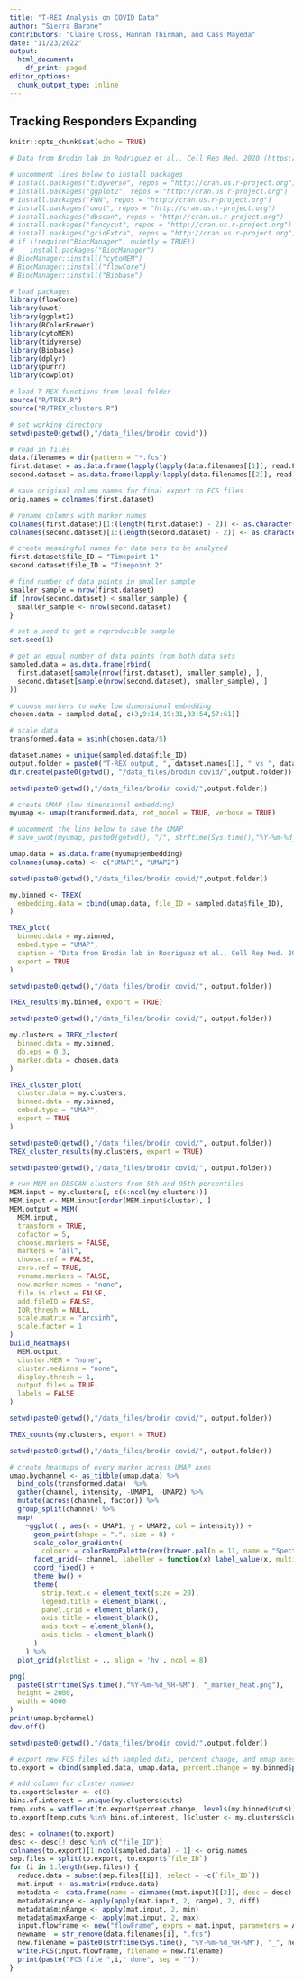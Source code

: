 ```yaml
---
title: "T-REX Analysis on COVID Data"
author: "Sierra Barone"
contributors: "Claire Cross, Hannah Thirman, and Cass Mayeda"
date: "11/23/2022"
output:
  html_document:
    df_print: paged
editor_options:
  chunk_output_type: inline
---
```


## Tracking Responders Expanding 

```r
knitr::opts_chunk$set(echo = TRUE)

# Data from Brodin lab in Rodriguez et al., Cell Rep Med. 2020 (https://www.ncbi.nlm.nih.gov/pmc/articles/PMC7405891/)

# uncomment lines below to install packages
# install.packages("tidyverse", repos = "http://cran.us.r-project.org")
# install.packages("ggplot2", repos = "http://cran.us.r-project.org")
# install.packages("FNN", repos = "http://cran.us.r-project.org")
# install.packages("uwot", repos = "http://cran.us.r-project.org")
# install.packages("dbscan", repos = "http://cran.us.r-project.org")
# install.packages("fancycut", repos = "http://cran.us.r-project.org")
# install.packages("gridExtra", repos = "http://cran.us.r-project.org")
# if (!require("BiocManager", quietly = TRUE))
#    install.packages("BiocManager")
# BiocManager::install("cytoMEM")
# BiocManager::install("flowCore")
# BiocManager::install("Biobase")

# load packages
library(flowCore)
library(uwot)
library(ggplot2)
library(RColorBrewer)
library(cytoMEM)
library(tidyverse)
library(Biobase)
library(dplyr)
library(purrr)
library(cowplot)

# load T-REX functions from local folder 
source("R/TREX.R")
source("R/TREX_clusters.R")
```

```r
# set working directory 
setwd(paste0(getwd(),"/data_files/brodin covid"))

# read in files 
data.filenames = dir(pattern = "*.fcs")
first.dataset = as.data.frame(lapply(lapply(data.filenames[[1]], read.FCS), exprs))
second.dataset = as.data.frame(lapply(lapply(data.filenames[[2]], read.FCS), exprs))

# save original column names for final export to FCS files 
orig.names = colnames(first.dataset)

# rename columns with marker names 
colnames(first.dataset)[1:(length(first.dataset) - 2)] <- as.character(read.FCS(data.filenames[[1]])@parameters@data[["desc"]])
colnames(second.dataset)[1:(length(second.dataset) - 2)] <- as.character(read.FCS(data.filenames[[2]])@parameters@data[["desc"]])

# create meaningful names for data sets to be analyzed 
first.dataset$file_ID = "Timepoint 1"
second.dataset$file_ID = "Timepoint 2"
```

```r
# find number of data points in smaller sample 
smaller_sample = nrow(first.dataset) 
if (nrow(second.dataset) < smaller_sample) { 
  smaller_sample <- nrow(second.dataset) 
}

# set a seed to get a reproducible sample 
set.seed(1)

# get an equal number of data points from both data sets
sampled.data = as.data.frame(rbind(
  first.dataset[sample(nrow(first.dataset), smaller_sample), ], 
  second.dataset[sample(nrow(second.dataset), smaller_sample), ]
))
```

```r
# choose markers to make low dimensional embedding 
chosen.data = sampled.data[, c(3,9:14,19:31,33:54,57:61)]

# scale data 
transformed.data = asinh(chosen.data/5) 
```

```r
dataset.names = unique(sampled.data$file_ID)
output.folder = paste0("T-REX output, ", dataset.names[1], " vs ", dataset.names[2])
dir.create(paste0(getwd(), "/data_files/brodin covid/",output.folder))
```

```r
setwd(paste0(getwd(),"/data_files/brodin covid/",output.folder))

# create UMAP (low dimensional embedding)
myumap <- umap(transformed.data, ret_model = TRUE, verbose = TRUE)

# uncomment the line below to save the UMAP 
# save_uwot(myumap, paste0(getwd(), "/", strftime(Sys.time(),"%Y-%m-%d_%H_%M"),"_umap_results"))

umap.data = as.data.frame(myumap$embedding)
colnames(umap.data) <- c("UMAP1", "UMAP2")
```

```r
setwd(paste0(getwd(),"/data_files/brodin covid/",output.folder))

my.binned <- TREX(
  embedding.data = cbind(umap.data, file_ID = sampled.data$file_ID),
)

TREX_plot(
  binned.data = my.binned,
  embed.type = "UMAP",
  caption = "Data from Brodin lab in Rodriguez et al., Cell Rep Med. 2020",
  export = TRUE
)
```

```r
setwd(paste0(getwd(),"/data_files/brodin covid/", output.folder))

TREX_results(my.binned, export = TRUE)
```

```r
setwd(paste0(getwd(),"/data_files/brodin covid/", output.folder))

my.clusters = TREX_cluster(
  binned.data = my.binned, 
  db.eps = 0.3, 
  marker.data = chosen.data
)

TREX_cluster_plot(
  cluster.data = my.clusters,
  binned.data = my.binned,
  embed.type = "UMAP", 
  export = TRUE
)
```

```r
setwd(paste0(getwd(),"/data_files/brodin covid/", output.folder))
TREX_cluster_results(my.clusters, export = TRUE)
```

```r
setwd(paste0(getwd(),"/data_files/brodin covid/", output.folder))

# run MEM on DBSCAN clusters from 5th and 95th percentiles
MEM.input = my.clusters[, c(6:ncol(my.clusters))]
MEM.input <- MEM.input[order(MEM.input$cluster), ]
MEM.output = MEM(
  MEM.input, 
  transform = TRUE, 
  cofactor = 5,
  choose.markers = FALSE, 
  markers = "all", 
  choose.ref = FALSE, 
  zero.ref = TRUE, 
  rename.markers = FALSE,
  new.marker.names = "none", 
  file.is.clust = FALSE, 
  add.fileID = FALSE, 
  IQR.thresh = NULL,
  scale.matrix = "arcsinh",
  scale.factor = 1
)
build_heatmaps(
  MEM.output, 
  cluster.MEM = "none", 
  cluster.medians = "none",
  display.thresh = 1, 
  output.files = TRUE, 
  labels = FALSE
)
```

``` r
setwd(paste0(getwd(),"/data_files/brodin covid/", output.folder))

TREX_counts(my.clusters, export = TRUE)
```
```r
setwd(paste0(getwd(),"/data_files/brodin covid/", output.folder))

# create heatmaps of every marker across UMAP axes 
umap.bychannel <- as_tibble(umap.data) %>%
  bind_cols(transformed.data)  %>%
  gather(channel, intensity, -UMAP1, -UMAP2) %>%
  mutate(across(channel, factor)) %>%
  group_split(channel) %>%
  map(
    ~ggplot(., aes(x = UMAP1, y = UMAP2, col = intensity)) +
      geom_point(shape = ".", size = 8) +
      scale_color_gradientn(
        colours = colorRampPalette(rev(brewer.pal(n = 11, name = "Spectral")))(5)) +
      facet_grid(~ channel, labeller = function(x) label_value(x, multi_line = FALSE)) +
      coord_fixed() +
      theme_bw() +
      theme(
        strip.text.x = element_text(size = 20),
        legend.title = element_blank(),
        panel.grid = element_blank(),
        axis.title = element_blank(),
        axis.text = element_blank(),
        axis.ticks = element_blank()
      )
    ) %>%
  plot_grid(plotlist = ., align = 'hv', ncol = 8)

png(
  paste0(strftime(Sys.time(),"%Y-%m-%d_%H-%M"), "_marker_heat.png"),
  height = 2000,
  width = 4000
)
print(umap.bychannel)
dev.off()
```

```r
setwd(paste0(getwd(),"/data_files/brodin covid/",output.folder))

# export new FCS files with sampled data, percent change, and umap axes
to.export = cbind(sampled.data, umap.data, percent.change = my.binned$percent.change)

# add column for cluster number 
to.export$cluster <- c(0)
bins.of.interest = unique(my.clusters$cuts)
temp.cuts = wafflecut(to.export$percent.change, levels(my.binned$cuts))
to.export[temp.cuts %in% bins.of.interest, ]$cluster <- my.clusters$cluster

desc = colnames(to.export)
desc <- desc[! desc %in% c("file_ID")]
colnames(to.export)[1:ncol(sampled.data) - 1] <- orig.names
sep.files = split(to.export, to.export$`file_ID`)
for (i in 1:length(sep.files)) {
  reduce.data = subset(sep.files[[i]], select = -c(`file_ID`))
  mat.input <- as.matrix(reduce.data)
  metadata <- data.frame(name = dimnames(mat.input)[[2]], desc = desc)
  metadata$range <- apply(apply(mat.input, 2, range), 2, diff)
  metadata$minRange <- apply(mat.input, 2, min)
  metadata$maxRange <- apply(mat.input, 2, max)
  input.flowframe <- new("flowFrame", exprs = mat.input, parameters = AnnotatedDataFrame(metadata))
  newname  = str_remove(data.filenames[i], ".fcs")
  new.filename = paste0(strftime(Sys.time(), "%Y-%m-%d_%H-%M"), "_", newname, "_T-REX.fcs")
  write.FCS(input.flowframe, filename = new.filename)
  print(paste("FCS file ",i," done", sep = ""))
}
```
